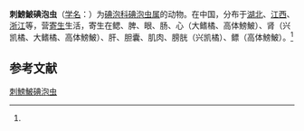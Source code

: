 {{Speciesbox
| name = 刺鰟鮍碘泡虫
| status = 
| status_system = 
| image = 
| genus = Myxobolus
| species = acanthorhodi
| authority = (Nie et Li, 1973)<ref name='id9499'>{{cite web| url =http://www.bioinfo.cn/db05/BjdwSpecies.php?action=view&id=9499| title =刺鰟鮍碘泡虫| work =《中国动物物种编目数据库》| publisher =中国科学院微生物研究所| author =中国科学院动物研究所| accessdate =2009-04-16| deadurl =yes| archiveurl =https://web.archive.org/web/20160305101637/http://www.bioinfo.cn/db05/BjdwSpecies.php?action=view&id=9499| archivedate =2016-03-05}}</ref>
}}

'''刺鰟鮍碘泡虫'''（[[学名|学名]]：{{lang|la|''Myxobolus acanthorhodi''}}）为[[碘泡科|碘泡科]][[碘泡虫属|碘泡虫属]]的动物。在中国，分布于[[湖北|湖北]]、[[江西|江西]]、[[浙江|浙江]]等，营[[寄生|寄生]]生活，寄生在鳃、脾、眼、肠、心（大鳍橘、高体鰟鮍）、肾（兴凯橘、大鳍橘、高体鰟鮍）、肝、胆囊、肌肉、膀胱（兴凯橘）、鳔（高体鰟鮍）。<ref name='id9499'/>

== 参考文献 ==
{{reflist}}

{{Wikispecies|Myxobolus acanthorhodi}}

[[Category:碘泡虫属|刺鰟鮍碘泡虫]]


{{Cnidarian-stub}}